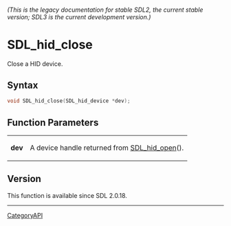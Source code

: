 ====== (This is the legacy documentation for stable SDL2, the current stable version; SDL3 is the current development version.) ======
= SDL_hid_close =

Close a HID device.

== Syntax ==

<syntaxhighlight lang='c'>
void SDL_hid_close(SDL_hid_device *dev);
</syntaxhighlight>

== Function Parameters ==

{|
|'''dev'''
|A device handle returned from [[SDL_hid_open]]().
|}

== Version ==

This function is available since SDL 2.0.18.

----
[[CategoryAPI]]


